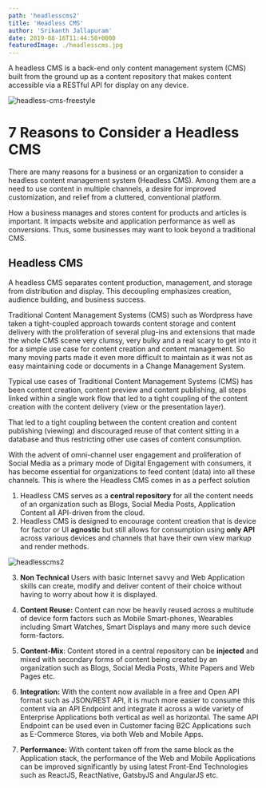 ```yaml
---
path: 'headlesscms2'
title: 'Headless CMS'
author: 'Srikanth Jallapuram'
date: 2019-08-16T11:44:58+0000
featuredImage: ./headlesscms.jpg
---
```



<div className={styles.ludwig} style={{marginBottom:'3em'}}>
A headless CMS is a back-end only content management system (CMS) built from the ground up as a content repository that makes content accessible via a RESTful API for display on any device.
</div>

![headless-cms-freestyle](./headless-cms-freestyle.png)

# 7 Reasons to Consider a Headless CMS

There are many reasons for a business or an organization to consider a headless content management system (Headless CMS). Among them are a need to use content in multiple channels, a desire for improved customization, and relief from a cluttered, conventional platform.

How a business manages and stores content for products and articles is important. It impacts website and application performance as well as conversions. Thus, some businesses may want to look beyond a traditional CMS.

## Headless CMS

A headless CMS separates content production, management, and storage from distribution and display. This decoupling emphasizes creation, audience building, and business success.

Traditional Content Management Systems (CMS) such as Wordpress have taken a tight-coupled approach towards content storage and content delivery with the proliferation of several plug-ins and extensions that made the whole CMS scene very clumsy, very bulky and a real scary to get into it for a simple use case for content creation and content management.  So many moving parts made it even more difficult to maintain as it was not as easy maintaining code or documents in a Change Management System.

Typical use cases of Traditional Content Management Systems (CMS) has been content creation, content preview and content publishing, all steps linked within a single work flow that led to a tight coupling of the content creation with the content delivery (view or the presentation layer). 

That led to a tight coupling between the content creation and content publishing (viewing) and discouraged reuse of that content sitting in a database and thus restricting other use cases of content consumption.

With the advent of omni-channel user engagement and proliferation of Social Media as a primary mode of Digital Engagement with consumers, it has become essential for organizations to feed content (data) into all these channels. This is where the Headless CMS comes in as a perfect solution 

1. Headless CMS serves as a **central repository** for all the content needs of an organization such as Blogs, Social Media Posts, Application Content all API-driven from the cloud.
2. Headless CMS is designed to encourage content creation that is device for factor or UI **agnostic** but still allows for consumption using **only API** across various devices and channels that have their own view markup and render methods. 

![headlesscms2](./headlesscms2.jpg)

3. **Non Technical** Users with basic Internet savvy and  Web Application skills can create, modify and deliver content of their choice without having to worry about how it is displayed.

4. **Content Reuse:** Content can now be heavily reused across a multitude of device form factors such as Mobile Smart-phones, Wearables including Smart Watches, Smart Displays and many more such device form-factors.

5. **Content-Mix**: Content stored in a central repository can be **injected** and mixed with secondary forms of content being created by an organization such as Blogs, Social Media Posts, White Papers and Web Pages etc.

6. **Integration:** With the content now available in a free and Open API format such as JSON/REST API, it is much more easier to consume this content via an API Endpoint and integrate it across a wide variety of Enterprise Applications both vertical as well as horizontal. The same API Endpoint can be used even in Customer facing B2C Applications such as E-Commerce Stores, via both Web and Mobile Apps.

7. **Performance:** With content taken off from the same block as the Application stack, the performance of the Web and Mobile Applications can be improved significantly by using latest Front-End Technologies such as ReactJS, ReactNative, GatsbyJS and AngularJS etc.

   
